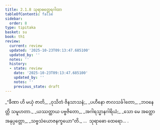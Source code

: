 ```yaml
---
title: 2.1.8 သုရာဓတ္ထေရဂါထာ
tableOfContents: false
sidebar:
  order: 8
type: tipitaka
basket: su
book: th1
review:
  current: review
  updated: '2025-10-23T09:13:47.685100'
  updated_by: ''
  notes: ''
  history:
  - state: review
    date: '2025-10-23T09:13:47.685100'
    updated_by: ''
    notes: ''
    previous_state: draft
---
```



<ReviewStatus review={frontmatter.review} showDetails={true} />

<HypothesisAnnotation frontmatter={frontmatter} />

<DynamicBreadcrumb />

<Division number="135" book="th1" e="ch" v="19" p="249">

<Paragraph number="295" type="verses" book="th1">
_“ခီဏာ ဟိ မယှံ ဇာတိ,_  
_ဝုသိတံ ဇိနသာသနံ;_  
_ပဟီနော ဇာလသင်္ခါတော,_  
_ဘဝနေတ္တိ သမူဟတာ._  

</Paragraph>

</Division>
<Division number="136" book="th1" e="ch" v="19" p="249">

<Paragraph number="296" type="verses" book="th1">
_ယဿတ္ထာယ ပဗ္ဗဇိတော,_  
_အဂါရသ္မာနဂါရိယံ;_  
_သော မေ အတ္ထော အနုပ္ပတ္တော,_  
_သဗ္ဗသံယောဇနက္ခယော”တိ._  


</Paragraph>
</Division>

<Paragraph number="297" type="center" book="th1">
…  သုရာဓော ထေရော… .
</Paragraph>